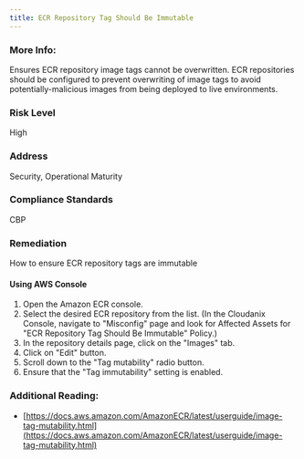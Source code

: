 ```yaml
---
title: ECR Repository Tag Should Be Immutable
---
```


### More Info:

Ensures ECR repository image tags cannot be overwritten. ECR repositories should be configured to prevent overwriting of image tags to avoid potentially-malicious images from being deployed to live environments.

### Risk Level

High

### Address

Security, Operational Maturity

### Compliance Standards

CBP

### Remediation

How to ensure ECR repository tags are immutable

#### Using AWS Console

1. Open the Amazon ECR console.
2. Select the desired ECR repository from the list.
    (In the Cloudanix Console, navigate to "Misconfig" page and look for Affected Assets for "ECR Repository Tag Should Be Immutable" Policy.)
3. In the repository details page, click on the "Images" tab.
4. Click on "Edit" button.
4. Scroll down to the "Tag mutability" radio button.
5. Ensure that the "Tag immutability" setting is enabled.

### Additional Reading:

- [https://docs.aws.amazon.com/AmazonECR/latest/userguide/image-tag-mutability.html](https://docs.aws.amazon.com/AmazonECR/latest/userguide/image-tag-mutability.html)

